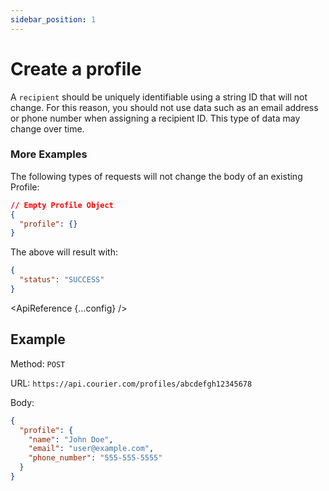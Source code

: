 ```yaml
---
sidebar_position: 1
---
```



# Create a profile

A `recipient` should be uniquely identifiable using a string ID that will not change. For this reason, you should not use data such as an email address or phone number when assigning a recipient ID. This type of data may change over time.

### More Examples

The following types of requests will not change the body of an existing Profile:

```json title=JSON
// Empty Profile Object
{
  "profile": {}
}
```

The above will result with:

```json title=200
{
  "status": "SUCCESS"
}
```

<ApiReference {...config} />

## Example

Method: `POST`

URL: `https://api.courier.com/profiles/abcdefgh12345678`

Body:
​
```json
{
  "profile": {
    "name": "John Doe",
    "email": "user@example.com",
    "phone_number": "555-555-5555"
  }
}
```
